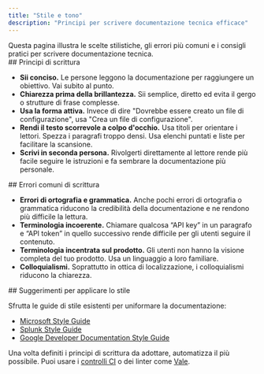 ```yaml
---
title: "Stile e tono"
description: "Principi per scrivere documentazione tecnica efficace"
---
```


<Tip>
  Questa pagina illustra le scelte stilistiche, gli errori più comuni e i consigli pratici per scrivere documentazione tecnica.
</Tip>

<div id="writing-principles">
  ## Principi di scrittura
</div>

* **Sii conciso.** Le persone leggono la documentazione per raggiungere un obiettivo. Vai subito al punto.
* **Chiarezza prima della brillantezza.** Sii semplice, diretto ed evita il gergo o strutture di frase complesse.
* **Usa la forma attiva.** Invece di dire &quot;Dovrebbe essere creato un file di configurazione&quot;, usa &quot;Crea un file di configurazione&quot;.
* **Rendi il testo scorrevole a colpo d&#39;occhio.** Usa titoli per orientare i lettori. Spezza i paragrafi troppo densi. Usa elenchi puntati e liste per facilitare la scansione.
* **Scrivi in seconda persona.** Rivolgerti direttamente al lettore rende più facile seguire le istruzioni e fa sembrare la documentazione più personale.

<div id="common-writing-mistakes">
  ## Errori comuni di scrittura
</div>

* **Errori di ortografia e grammatica.** Anche pochi errori di ortografia o grammatica riducono la credibilità della documentazione e ne rendono più difficile la lettura.
* **Terminologia incoerente.** Chiamare qualcosa “API key” in un paragrafo e “API token” in quello successivo rende difficile per gli utenti seguire il contenuto.
* **Terminologia incentrata sul prodotto.** Gli utenti non hanno la visione completa del tuo prodotto. Usa un linguaggio a loro familiare.
* **Colloquialismi.** Soprattutto in ottica di localizzazione, i colloquialismi riducono la chiarezza.

<div id="tips-for-enforcing-style">
  ## Suggerimenti per applicare lo stile
</div>

Sfrutta le guide di stile esistenti per uniformare la documentazione:

* [Microsoft Style Guide](https://learn.microsoft.com/en-us/style-guide/welcome/)
* [Splunk Style Guide](https://docs.splunk.com/Documentation/StyleGuide/current/StyleGuide/Howtouse)
* [Google Developer Documentation Style Guide](https://developers.google.com/style)

Una volta definiti i principi di scrittura da adottare, automatizza il più possibile. Puoi usare i [controlli CI](/it/deploy/ci) o dei linter come [Vale](https://vale.sh).